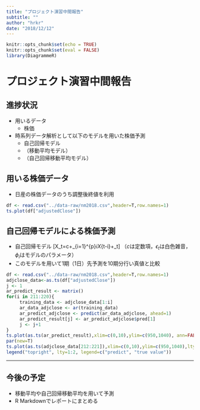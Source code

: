 ```yaml
---
title: "プロジェクト演習中間報告"
subtitle: ""
author: "hrkr"
date: "2018/12/12"
---
```


```r
knitr::opts_chunk$set(echo = TRUE)
knitr::opts_chunk$set(eval = FALSE)
library(DiagrammeR)
```

# プロジェクト演習中間報告

## 進捗状況

- 用いるデータ
    - 株価
- 時系列データ解析として以下のモデルを用いた株価予測
    - 自己回帰モデル
    - （移動平均モデル）
    - （自己回帰移動平均モデル）

## 用いる株価データ
- 日産の株価データのうち調整後終値を利用
```r
df <- read.csv("../data-raw/nm2018.csv",header=T,row.names=1)
ts.plot(df["adjustedClose"])
```

## 自己回帰モデルによる株価予測
- 自己回帰モデル
\[X_t=c+\sum_{i=1}^{p}\phi_iX_{t-i}+\epsilon_t\]
（$c$は定数項，$\epsilon_t$は白色雑音，$\phi_i$はモデルのパラメータ）
- このモデルを用いて1期（1日）先予測を10期分行い真値と比較

```r
df <- read.csv("../data-raw/nm2018.csv",header=T,row.names=1)
adjclose_data<-as.ts(df["adjustedClose"])
j <- 1
ar_predict_result <- matrix()
for(i in 211:220){
     training_data <- adjclose_data[1:i]
     ar_data_adjclose <- ar(training_data)
     ar_predict_adjclose <- predict(ar_data_adjclose, ahead=1)
     ar_predict_result[j] <- ar_predict_adjclose$pred[1]
     j <- j+1
}
ts.plot(as.ts(ar_predict_result),xlim=c(0,10),ylim=c(950,1040), ann=FALSE)
par(new=T)
ts.plot(as.ts(adjclose_data[212:221]),xlim=c(0,10),ylim=c(950,1040),lty="dashed",ann=F)
legend("topright", lty=1:2, legend=c("predict", "true value"))
```
---
## 今後の予定
- 移動平均や自己回帰移動平均を用いて予測
- R Markdownでレポートにまとめる